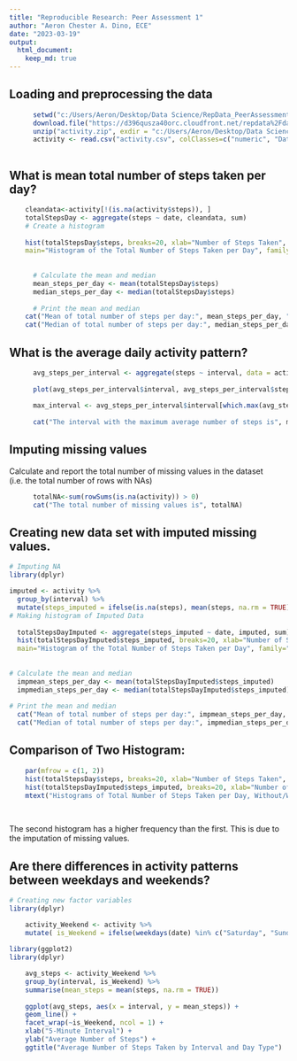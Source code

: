 ```yaml
---
title: "Reproducible Research: Peer Assessment 1"
author: "Aeron Chester A. Dino, ECE"
date: "2023-03-19"
output: 
  html_document:
    keep_md: true
---
```



## Loading and preprocessing the data

```r
      setwd("c:/Users/Aeron/Desktop/Data Science/RepData_PeerAssessment1")
      download.file("https://d396qusza40orc.cloudfront.net/repdata%2Fdata%2Factivity.zip", destfile = "activity.zip")
      unzip("activity.zip", exdir = "c:/Users/Aeron/Desktop/Data Science/RepData_PeerAssessment1")
      activity <- read.csv("activity.csv", colClasses=c("numeric", "Date", "numeric"))
      
```

## What is mean total number of steps taken per day?

```r
    cleandata<-activity[!(is.na(activity$steps)), ]
    totalStepsDay <- aggregate(steps ~ date, cleandata, sum)
    # Create a histogram
   
    hist(totalStepsDay$steps, breaks=20, xlab="Number of Steps Taken", 
    main="Histogram of the Total Number of Steps Taken per Day", family="serif")
    
      
      # Calculate the mean and median
      mean_steps_per_day <- mean(totalStepsDay$steps)
      median_steps_per_day <- median(totalStepsDay$steps)
      
      # Print the mean and median
    cat("Mean of total number of steps per day:", mean_steps_per_day, "\n")
    cat("Median of total number of steps per day:", median_steps_per_day, "\n")

```

## What is the average daily activity pattern?

```r

      avg_steps_per_interval <- aggregate(steps ~ interval, data = activity, mean, na.rm = TRUE)
      
      plot(avg_steps_per_interval$interval, avg_steps_per_interval$steps, type = "l", xlab = "5-minute interval", ylab = "Average number of steps")
      
      max_interval <- avg_steps_per_interval$interval[which.max(avg_steps_per_interval$steps)]
      
      cat("The interval with the maximum average number of steps is", max_interval)
```

## Imputing missing values

Calculate and report the total number of missing values in the dataset (i.e. the total number of rows with NAs)

``` r

      totalNA<-sum(rowSums(is.na(activity)) > 0)
      cat("The total number of missing values is", totalNA)
```
## Creating new data set with imputed missing values.

```r
# Imputing NA
library(dplyr)

imputed <- activity %>%
  group_by(interval) %>%
  mutate(steps_imputed = ifelse(is.na(steps), mean(steps, na.rm = TRUE), steps))
# Making histogram of Imputed Data
 
  totalStepsDayImputed <- aggregate(steps_imputed ~ date, imputed, sum)
  hist(totalStepsDayImputed$steps_imputed, breaks=20, xlab="Number of Steps Taken", 
  main="Histogram of the Total Number of Steps Taken per Day", family="serif")
 
 
# Calculate the mean and median
  impmean_steps_per_day <- mean(totalStepsDayImputed$steps_imputed)
  impmedian_steps_per_day <- median(totalStepsDayImputed$steps_imputed)
      
# Print the mean and median
  cat("Mean of total number of steps per day:", impmean_steps_per_day, "\n")
  cat("Median of total number of steps per day:", impmedian_steps_per_day, "\n")

```
## Comparison of Two Histogram:

```r
    
    par(mfrow = c(1, 2))
    hist(totalStepsDay$steps, breaks=20, xlab="Number of Steps Taken", family="serif", ylim=c(0,20), main=NULL)
    hist(totalStepsDayImputed$steps_imputed, breaks=20, xlab="Number of Steps Taken",family="serif", ylim=c(0,20), main=NULL)
    mtext("Histograms of Total Number of Steps Taken per Day, Without/With Imputed Values",adj=0.95, family="serif", font=2)
   
      
```


The second histogram has a higher frequency than the first. This is due to the imputation of missing values.



## Are there differences in activity patterns between weekdays and weekends?

```r
# Creating new factor variables
library(dplyr)

    activity_Weekend <- activity %>%
    mutate( is_Weekend = ifelse(weekdays(date) %in% c("Saturday", "Sunday"), "Weekend", "Weekday"))
 
library(ggplot2)
library(dplyr)

    avg_steps <- activity_Weekend %>%
    group_by(interval, is_Weekend) %>%
    summarise(mean_steps = mean(steps, na.rm = TRUE))
   
    ggplot(avg_steps, aes(x = interval, y = mean_steps)) +
    geom_line() +
    facet_wrap(~is_Weekend, ncol = 1) +
    xlab("5-Minute Interval") +
    ylab("Average Number of Steps") +
    ggtitle("Average Number of Steps Taken by Interval and Day Type")
    

```
